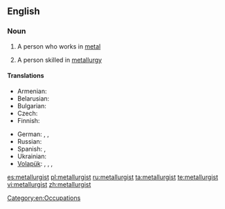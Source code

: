 ==English==

===Noun===
{{en-noun}}

# {{dated}} A person who works in [[metal]]
# A person skilled in [[metallurgy]]

====Translations====
{{trans-top|person skilled in metallurgy}}
* Armenian: {{t|hy|մետաղագործ|tr=metaġagorç}}
* Belarusian: {{t|be|металург|m|tr=metalúrh|xs=Belarusian}}
* Bulgarian: {{t|bg|металург|m|tr=metalúrg}}
* Czech: {{t|cs|metalurg|m}}
* Finnish: {{t+|fi|metallurgi}}
{{trans-mid}}
* German: {{t|de|Metallurg|m}}, {{t|de|Metallurge|m}}, {{t|de|Metallurgin|f}}
* Russian: {{t+|ru|металлург|m|tr=metallúrg}}
* Spanish: {{t-|es|metalúrgico|m|f}}, {{t-|es|metalurgista|m}}
* Ukrainian: {{t|uk|металург|m|tr=metallúrh|sc=Cyrl}}
* [[Volapük]]: {{qualifier|epicene}} {{t|vo|metalavan}}, {{qualifier|male}} {{t|vo|himetalavan}}, {{qualifier|female}} {{t|vo|jimetalavan}}, {{qualifier|collective, epicene}} {{t|vo|metalavanef}}
{{trans-bottom}}

[[Category:en:Occupations]]

[[es:metallurgist]]
[[pl:metallurgist]]
[[ru:metallurgist]]
[[ta:metallurgist]]
[[te:metallurgist]]
[[vi:metallurgist]]
[[zh:metallurgist]]